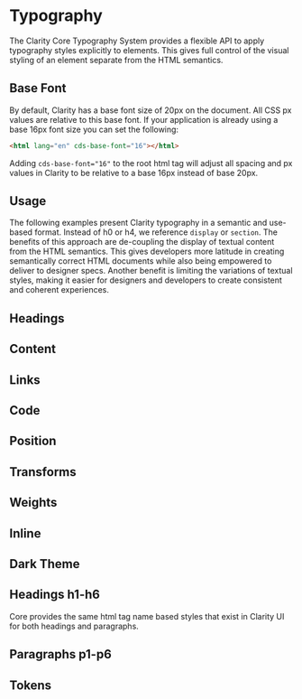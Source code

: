 
<Meta title="Foundation/Typography" />

# Typography

The Clarity Core Typography System provides a flexible API to apply typography
styles explicitly to elements. This gives full control of the visual styling of
an element separate from the HTML semantics.

## Base Font

By default, Clarity has a base font size of 20px on the document. All CSS px values
are relative to this base font. If your application is already using a base 16px font
size you can set the following:

```html
<html lang="en" cds-base-font="16"></html>
```

Adding `cds-base-font="16"` to the root html tag will adjust all spacing and px
values in Clarity to be relative to a base 16px instead of base 20px.

## Usage

The following examples present Clarity typography in a semantic and use-based format.
Instead of h0 or h4, we reference `display` or `section`. The benefits of this approach
are de-coupling the display of textual content from the HTML semantics. This gives
developers more latitude in creating semantically correct HTML documents while also
being empowered to deliver to designer specs. Another benefit is limiting the
variations of textual styles, making it easier for designers and developers to
create consistent and coherent experiences.

## Headings

<Preview>
  <Story id="stories-typography--headings" />
</Preview>

## Content

<Preview>
  <Story id="stories-typography--content" />
</Preview>

## Links

<Preview>
  <Story id="stories-typography--links" />
</Preview>

## Code

<Preview>
  <Story id="stories-typography--code" />
</Preview>

## Position

<Preview>
  <Story id="stories-typography--position" />
</Preview>

## Transforms

<Preview>
  <Story id="stories-typography--transforms" />
</Preview>

## Weights

<Preview>
  <Story id="stories-typography--weights" />
</Preview>

## Inline

<Preview>
  <Story id="stories-typography--inline" />
</Preview>

## Dark Theme

<Preview>
  <Story id="stories-typography--dark-theme" />
</Preview>

## Headings h1-h6

Core provides the same html tag name based styles that exist in Clarity UI for
both headings and paragraphs.

<Preview>
  <Story id="stories-typography--legacy-headers" />
</Preview>

## Paragraphs p1-p6

<Preview>
  <Story id="stories-typography--legacy-paragraphs" />
</Preview>

## Tokens

<Preview>
  <Story id="stories-design-tokens--typography" />
</Preview>

